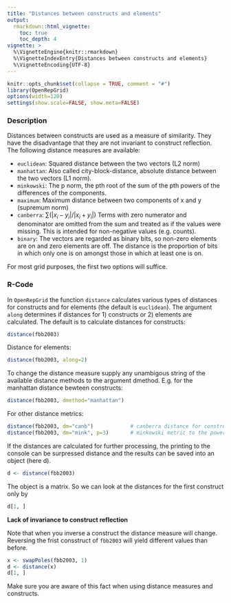 ```yaml
---
title: "Distances between constructs and elements"
output: 
  rmarkdown::html_vignette:
    toc: true
    toc_depth: 4
vignette: >
  %\VignetteEngine{knitr::rmarkdown}
  %\VignetteIndexEntry{Distances between constructs and elements}
  %\VignetteEncoding{UTF-8}
---
```


```r
knitr::opts_chunk$set(collapse = TRUE, comment = "#")
library(OpenRepGrid)
options(width=120)
settings(show.scale=FALSE, show.meta=FALSE)
```


### Description

Distances between constructs are used as a measure of similarity. They have the disadvantage that they are not invariant to construct reflection. The following distance measures are available:

* `euclidean`: Squared distance between the two vectors (L2 norm)
* `manhattan`: Also called city-block-distance, absolute distance between the two vectors (L1 norm).
* `minkowski`: The p norm, the pth root of the sum of the pth powers of the differences of the components.
* `maximum`: Maximum distance between two components of x and y (supremum norm)
* `canberra`: $\sum(|x_i - y_i| / |x_i + y_i|)$ Terms with zero numerator and denominator are omitted from the sum and treated as if the values were missing. This is intended for non-negative values (e.g. counts).
* `binary`: The vectors are regarded as binary bits, so non-zero elements are on and zero elements are off. The distance is the proportion of bits in which only one is on amongst those in which at least one is on.

For most grid purposes, the first two options will suffice.


### R-Code

In `OpenRepGrid` the function `distance` calculates various types of distances for constructs and for elements (the default is `euclidean`). The argument `along` determines if distances for 1) constructs or 2) elements are calculated. The default is to calculate distances for constructs:

```r
distance(fbb2003)
```

Distance for elements:

```r
distance(fbb2003, along=2)
```

To change the distance measure supply any unambigous string of the available distance methods to the argument dmethod. E.g. for the manhattan distance bewteen constructs:

```r
distance(fbb2003, dmethod="manhattan")
```

For other distance metrics:

```r
distance(fbb2003, dm="canb")            # canberra distance for constructs
distance(fbb2003, dm="mink", p=3)       # minkowski metric to the power of 3  for constructs
```

If the distances are calculated for further processing, the printing to the console can be surpressed distance and the results can be saved into an object (here d).

```r
d <- distance(fbb2003)
```

The object is a matrix. So we can look at the distances for the first construct only by

```r
d[1, ]
```

**Lack of invariance to construct reflection**

Note that when you inverse a construct the distance measure will change. Reversing the frist consstruct of `fbb2003` will yield different values than before.

```r
x <- swapPoles(fbb2003, 1)
d <- distance(x)
d[1, ]
```

Make sure you are aware of this fact when using distance measures and constructs.

